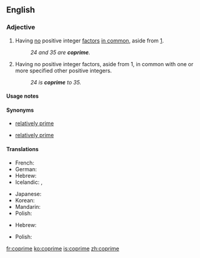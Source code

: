 ==English==
{{wikipedia}}

===Adjective===
{{en-adj|-}}

# {{mathematics|of two or more positive integers}} Having [[no]] positive integer [[factor]]s [[in common]], aside from [[1]].
#: ''24 and 35 are '''coprime'''.''
# {{mathematics|of a positive integer}} Having no positive integer factors, aside from 1, in common with one or more specified other positive integers.
#: ''24 is '''coprime''' to 35.''

====Usage notes====
{{en-usage-equal}}

====Synonyms====
* {{sense|having no factors in common}} [[relatively prime]]
* {{sense|having no factors in common with}} [[relatively prime]]

====Translations====
{{trans-top|(of two or more positive integers) having no factors in common}}
* French: {{t+|fr|premiers entre eux}}
* German: {{t-|de|teilerfremd}}
* Hebrew: {{t+|he|זר|tr=zar}}
* Icelandic: {{t-|is|ósamþátta|m}}, {{t-|is|ósamþættur|m}}
{{trans-mid}}
* Japanese: {{t+|ja|互いに素|tr=tagai ni so}}
* Korean: {{t-|ko|서로소|tr=seoroso|sc=Hang}}
* Mandarin: {{t|cmn|互质|sc=Hani}}
* Polish: {{t|pl|względnie pierwsze|p}}
{{trans-bottom}}

{{trans-top|(of a positive integer) having no factor in common with...}}
* Hebrew: {{t+|he|זר|tr=zár}}
{{trans-mid}}
* Polish: {{t|pl|względnie pierwsza|f}}
{{trans-bottom}}

[[fr:coprime]]
[[ko:coprime]]
[[is:coprime]]
[[zh:coprime]]
